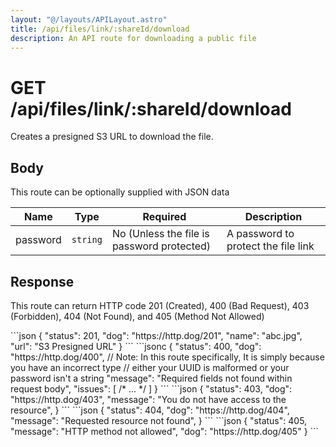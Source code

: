```yaml
---
layout: "@/layouts/APILayout.astro"
title: /api/files/link/:shareId/download
description: An API route for downloading a public file
---
```



<h1>
	<Badge variant="get">GET</Badge> /api/files/link/:shareId/download
</h1>

Creates a presigned S3 URL to download the file.

## Body

This route can be optionally supplied with JSON data

| Name     | Type     | Required                                   | Description                         |
| -------- | -------- | ------------------------------------------ | ----------------------------------- |
| password | `string` | No (Unless the file is password protected) | A password to protect the file link |

## Response

This route can return HTTP code 201 (Created), 400 (Bad Request),
403 (Forbidden), 404 (Not Found), and 405 (Method Not Allowed)

<Tabs>
	<Tab name="200">
```json
{
    "status": 201,
    "dog": "https://http.dog/201",
    "name": "abc.jpg",
    "url": "S3 Presigned URL"
}
```
    </Tab>
    <Tab name="400">
```jsonc
{
    "status": 400,
    "dog": "https://http.dog/400",
    // Note: In this route specifically, It is simply because you have an incorrect type
    // either your UUID is malformed or your password isn't a string
    "message": "Required fields not found within request body",
    "issues": [ /* ... */ ]
}
```
    </Tab>
    <Tab name="403">
```json
{
    "status": 403,
    "dog": "https://http.dog/403",
    "message": "You do not have access to the resource",
}
```
    </Tab>
    <Tab name="404">
```json
{
    "status": 404,
    "dog": "https://http.dog/404",
    "message": "Requested resource not found",
}
```
    </Tab>
    <Tab name="405">
```json
{
    "status": 405,
    "message": "HTTP method not allowed",
    "dog": "https://http.dog/405"
}
```
    </Tab>
</Tabs>
